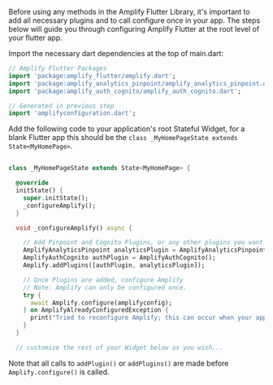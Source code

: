 
Before using any methods in the Amplify Flutter Library, it's important to add all necessary plugins and to call configure once in your app.  The steps below will guide you through configuring Amplify Flutter at the root level of your flutter app. 

Import the necessary dart dependencies at the top of main.dart: 

```dart
// Amplify Flutter Packages
import 'package:amplify_flutter/amplify.dart';
import 'package:amplify_analytics_pinpoint/amplify_analytics_pinpoint.dart';
import 'package:amplify_auth_cognito/amplify_auth_cognito.dart';

// Generated in previous step 
import 'amplifyconfiguration.dart'; 
```

Add the following code to your application's root Stateful Widget, for a blank Flutter app this should be the `class _MyHomePageState extends State<MyHomePage>`. 

```dart

class _MyHomePageState extends State<MyHomePage> {

  @override
  initState() {
    super.initState(); 
    _configureAmplify(); 
  }

  void _configureAmplify() async {

    // Add Pinpoint and Cognito Plugins, or any other plugins you want to use
    AmplifyAnalyticsPinpoint analyticsPlugin = AmplifyAnalyticsPinpoint();
    AmplifyAuthCognito authPlugin = AmplifyAuthCognito();
    Amplify.addPlugins([authPlugin, analyticsPlugin]);

    // Once Plugins are added, configure Amplify
    // Note: Amplify can only be configured once.
    try {
      await Amplify.configure(amplifyconfig);
    } on AmplifyAlreadyConfiguredException {
      print("Tried to reconfigure Amplify; this can occur when your app restarts on Android.");
    }
  }

  // customize the rest of your Widget below as you wish...

```

Note that all calls to `addPlugin()` or `addPlugins()` are made before `Amplify.configure()` is called.
